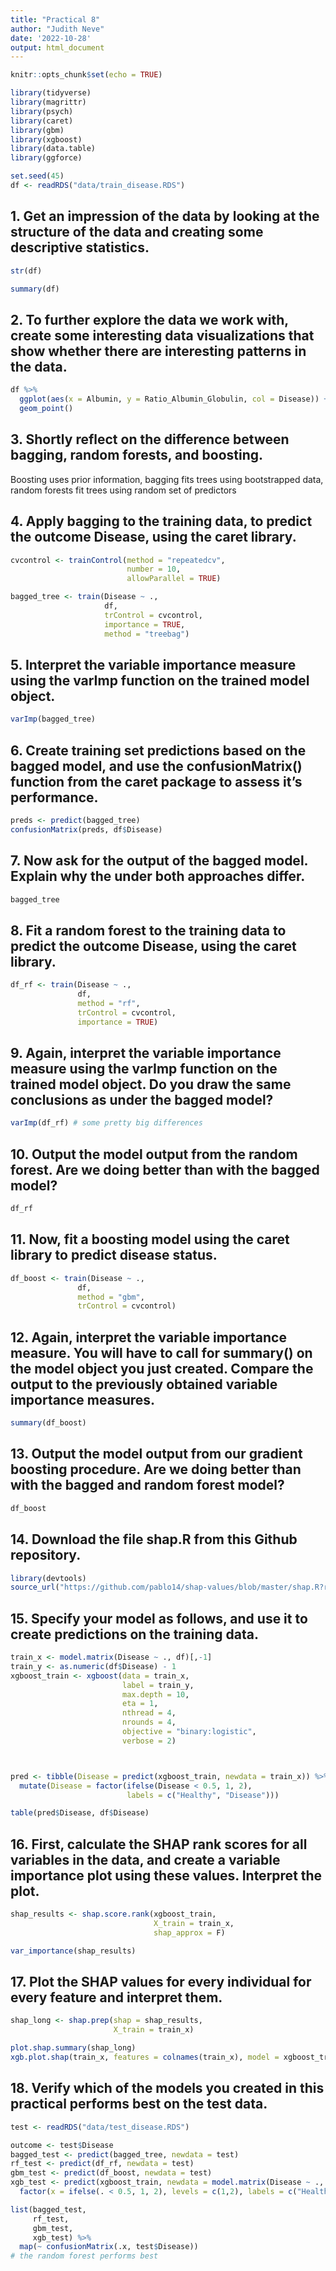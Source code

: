 ```yaml
---
title: "Practical 8"
author: "Judith Neve"
date: '2022-10-28'
output: html_document
---
```


```r
knitr::opts_chunk$set(echo = TRUE)

library(tidyverse)
library(magrittr)
library(psych)
library(caret)
library(gbm)
library(xgboost)
library(data.table)
library(ggforce)

set.seed(45)
df <- readRDS("data/train_disease.RDS")
```

## 1. Get an impression of the data by looking at the structure of the data and creating some descriptive statistics.

```r
str(df)
```

```r
summary(df)
```

## 2. To further explore the data we work with, create some interesting data visualizations that show whether there are interesting patterns in the data.

```r
df %>% 
  ggplot(aes(x = Albumin, y = Ratio_Albumin_Globulin, col = Disease)) +
  geom_point()
```

## 3. Shortly reflect on the difference between bagging, random forests, and boosting.

Boosting uses prior information, bagging fits trees using bootstrapped data, random forests fit trees using random set of predictors

## 4. Apply bagging to the training data, to predict the outcome Disease, using the caret library.

```r
cvcontrol <- trainControl(method = "repeatedcv", 
                          number = 10,
                          allowParallel = TRUE)
```

```r
bagged_tree <- train(Disease ~ .,
                     df,
                     trControl = cvcontrol,
                     importance = TRUE,
                     method = "treebag")
```

## 5. Interpret the variable importance measure using the varImp function on the trained model object.

```r
varImp(bagged_tree)
```

## 6. Create training set predictions based on the bagged model, and use the confusionMatrix() function from the caret package to assess it’s performance.

```r
preds <- predict(bagged_tree)
confusionMatrix(preds, df$Disease)
```

## 7. Now ask for the output of the bagged model. Explain why the under both approaches differ.

```r
bagged_tree
```

## 8. Fit a random forest to the training data to predict the outcome Disease, using the caret library.

```r
df_rf <- train(Disease ~ .,
               df,
               method = "rf",
               trControl = cvcontrol,
               importance = TRUE)
```

## 9. Again, interpret the variable importance measure using the varImp function on the trained model object. Do you draw the same conclusions as under the bagged model?

```r
varImp(df_rf) # some pretty big differences
```

## 10. Output the model output from the random forest. Are we doing better than with the bagged model?

```r
df_rf
```

## 11. Now, fit a boosting model using the caret library to predict disease status.

```r
df_boost <- train(Disease ~ .,
               df,
               method = "gbm",
               trControl = cvcontrol)
```

## 12. Again, interpret the variable importance measure. You will have to call for summary() on the model object you just created. Compare the output to the previously obtained variable importance measures.

```r
summary(df_boost)
```

## 13. Output the model output from our gradient boosting procedure. Are we doing better than with the bagged and random forest model?

```r
df_boost
```

## 14. Download the file shap.R from this Github repository.

```r
library(devtools)
source_url("https://github.com/pablo14/shap-values/blob/master/shap.R?raw=TRUE")
```

## 15. Specify your model as follows, and use it to create predictions on the training data.

```r
train_x <- model.matrix(Disease ~ ., df)[,-1]
train_y <- as.numeric(df$Disease) - 1
xgboost_train <- xgboost(data = train_x,
                         label = train_y, 
                         max.depth = 10,
                         eta = 1,
                         nthread = 4,
                         nrounds = 4,
                         objective = "binary:logistic",
                         verbose = 2)



pred <- tibble(Disease = predict(xgboost_train, newdata = train_x)) %>%
  mutate(Disease = factor(ifelse(Disease < 0.5, 1, 2),
                          labels = c("Healthy", "Disease")))

table(pred$Disease, df$Disease)
```

## 16. First, calculate the SHAP rank scores for all variables in the data, and create a variable importance plot using these values. Interpret the plot.

```r
shap_results <- shap.score.rank(xgboost_train,
                                X_train = train_x,
                                shap_approx = F)

var_importance(shap_results)

```

## 17. Plot the SHAP values for every individual for every feature and interpret them.

```r
shap_long <- shap.prep(shap = shap_results,
                       X_train = train_x)

plot.shap.summary(shap_long)
xgb.plot.shap(train_x, features = colnames(train_x), model = xgboost_train, n_col = 3)
```

## 18. Verify which of the models you created in this practical performs best on the test data.

```r
test <- readRDS("data/test_disease.RDS")

outcome <- test$Disease
bagged_test <- predict(bagged_tree, newdata = test)
rf_test <- predict(df_rf, newdata = test)
gbm_test <- predict(df_boost, newdata = test)
xgb_test <- predict(xgboost_train, newdata = model.matrix(Disease ~ ., test)[,-1]) %>%
  factor(x = ifelse(. < 0.5, 1, 2), levels = c(1,2), labels = c("Healthy", "Disease"))

list(bagged_test, 
     rf_test, 
     gbm_test, 
     xgb_test) %>%
  map(~ confusionMatrix(.x, test$Disease))
# the random forest performs best
```

